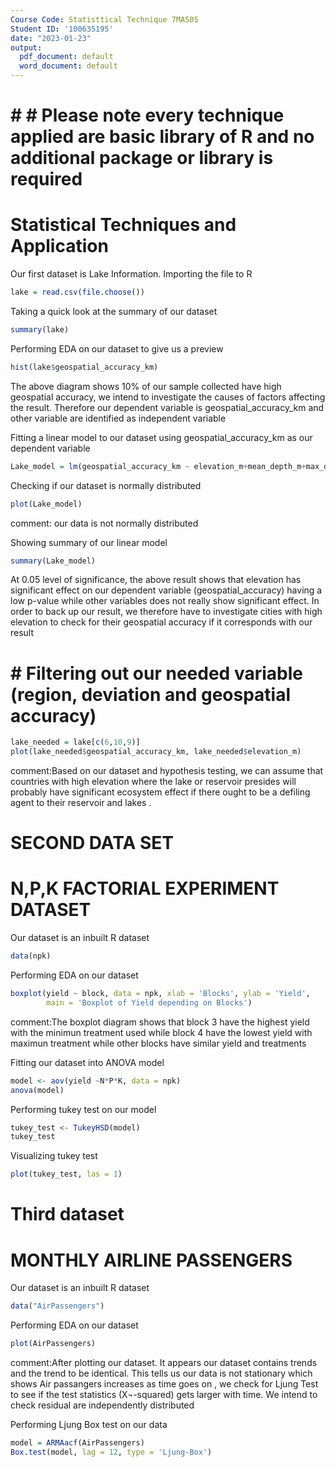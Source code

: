 ---
Course Code: Statisttical Technique 7MA505
Student ID: '100635195'
date: "2023-01-23"
output:
  pdf_document: default
  word_document: default
---

# # # Please note every technique applied are basic library of R and no additional package or library is required

# Statistical Techniques and Application
Our first dataset is Lake Information. Importing the file to R

```{r}
lake = read.csv(file.choose())
```

Taking a quick look at the summary of our dataset 


```{r}
summary(lake)
```
Performing EDA on our dataset to give us a preview 
```{r}
hist(lake$geospatial_accuracy_km)
```
The above diagram shows 10% of our sample collected have high geospatial accuracy, we intend to investigate the causes of factors affecting the result. Therefore our dependent variable is geospatial_accuracy_km and other variable are identified as independent variable

Fitting a linear model to our dataset using geospatial_accuracy_km as our dependent variable


```{r}
Lake_model = lm(geospatial_accuracy_km ~ elevation_m+mean_depth_m+max_depth_m+surface_area_km2+volume_km3, data = lake)
```

Checking if our dataset is normally distributed

```{r}
plot(Lake_model)
```

comment: our data is not normally distributed

Showing summary of our linear model

```{r}
summary(Lake_model)
```

At 0.05 level of significance, the above result shows that elevation has significant effect on our dependent variable (geospatial_accuracy) having a low p-value while other variables does not really show significant effect. In order to back up our result, we therefore have to investigate cities with high elevation to check for their geospatial accuracy if it corresponds with our result


# # Filtering out our needed variable (region, deviation and geospatial accuracy) 

```{r}
lake_needed = lake[c(6,10,9)]
plot(lake_needed$geospatial_accuracy_km, lake_needed$elevation_m)
```

comment:Based on our dataset and hypothesis testing, we can assume that countries with high elevation where the lake or reservoir presides will probably have significant ecosystem effect if there ought to be a defiling agent to their reservoir and lakes . 


# SECOND DATA SET 
# N,P,K FACTORIAL EXPERIMENT DATASET
Our dataset is an inbuilt R dataset

```{r}
data(npk)
```

Performing EDA on our dataset 
```{r}
boxplot(yield ~ block, data = npk, xlab = 'Blocks', ylab = 'Yield', 
        main = 'Boxplot of Yield depending on Blocks')

```


comment:The boxplot diagram shows that block 3 have the highest yield with the minimun treatment used while block 4 have the lowest yield with maximun treatment while other blocks have similar yield and 
treatments


Fitting our dataset into ANOVA model
```{r}
model <- aov(yield ~N*P*K, data = npk)     
anova(model)

```

Performing tukey test on our model
```{r}
tukey_test <- TukeyHSD(model)
tukey_test

```

Visualizing tukey test
```{r}
plot(tukey_test, las = 1)
```



# Third dataset
# MONTHLY AIRLINE PASSENGERS
Our dataset is an inbuilt R dataset


```{r}
data("AirPassengers")
```

Performing EDA on our dataset

```{r}
plot(AirPassengers)
```

comment:After plotting our dataset. It appears our dataset contains trends and the trend to be identical. This tells us our data is not stationary which shows Air passangers increases as time goes on , we check for Ljung Test to see if the test statistics (X¬-squared) gets larger with time. We intend to check residual are independently distributed 

Performing Ljung Box test on our data

```{r}
model = ARMAacf(AirPassengers)
Box.test(model, lag = 12, type = 'Ljung-Box')
```

